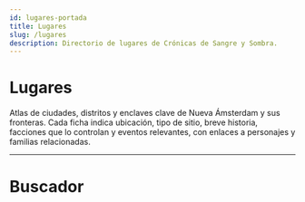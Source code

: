 ```yaml
---
id: lugares-portada
title: Lugares
slug: /lugares
description: Directorio de lugares de Crónicas de Sangre y Sombra.
---
```



# Lugares

Atlas de ciudades, distritos y enclaves clave de Nueva Ámsterdam y sus fronteras. Cada ficha indica ubicación, tipo de sitio, breve historia, facciones que lo controlan y eventos relevantes, con enlaces a personajes y familias relacionadas.

---
# Buscador
<CardsFromFolder folder="lugares" pluginId="cronicas" />